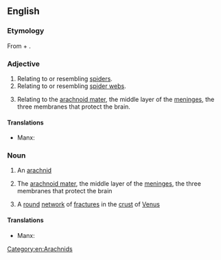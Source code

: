 ==English==

===Etymology===
From {{der|en|grc|ἀράχνη|t=spider}} + {{af|en|-oid}}.

===Adjective===
{{en-adj|-}}

# Relating to or resembling [[spider]]s.
# Relating to or resembling [[spider web]]s.
# {{lb|en|anatomy}} Relating to the [[arachnoid mater]], the middle layer of the [[meninges]], the three membranes that protect the brain.

====Translations====
{{trans-top|relating to or resembling spiders}}
* Manx: {{t-check|gv|arachnoidagh}}
{{trans-mid}}
{{trans-bottom}}

===Noun===
{{en-noun}}

# {{lb|en|biology}} An [[arachnid]]
# {{lb|en|physiology}} The [[arachnoid mater]], the middle layer of the [[meninges]], the three membranes that protect the brain
# {{lb|en|astronomy}} A [[round]] [[network]] of [[fracture]]s in the [[crust]] of [[Venus]]

====Translations====
{{trans-see|the arachnoid mater|arachnoid mater}}
{{ttbc-top}}
* Manx: {{t-check|gv|arachnoid|?}}
{{trans-mid}}
{{trans-bottom}}

[[Category:en:Arachnids]]